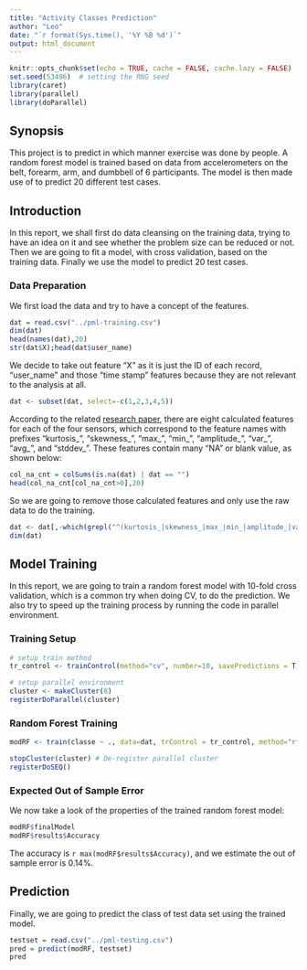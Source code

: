 ```yaml
---
title: "Activity Classes Prediction"
author: "Leo"
date: "`r format(Sys.time(), '%Y %B %d')`"
output: html_document
---
```


```r
knitr::opts_chunk$set(echo = TRUE, cache = FALSE, cache.lazy = FALSE)
set.seed(53496)  # setting the RNG seed
library(caret)
library(parallel)
library(doParallel)
```

## Synopsis
This project is to predict in which manner exercise was done by people.  A random forest model is trained based on data from accelerometers on the belt, forearm, arm, and dumbbell of 6 participants.  The model is then made use of to predict 20 different test cases.

## Introduction
In this report, we shall first do data cleansing on the training data, trying to have an idea on it and see whether the problem size can be reduced or not.  Then we are going to fit a model, with cross validation, based on the training data.  Finally we use the model to predict 20 test cases.

### Data Preparation
We first load the data and try to have a concept of the features.
```r
dat = read.csv("../pml-training.csv")
dim(dat)
head(names(dat),20)
str(dat$X);head(dat$user_name)
```
We decide to take out feature "X" as it is just the ID of each record, "user_name" and those "time stamp" features because they are not relevant to the analysis at all.
```r
dat <- subset(dat, select=-c(1,2,3,4,5))
```

According to the related [research paper](http://groupware.les.inf.puc-rio.br/public/papers/2013.Velloso.QAR-WLE.pdf), there are eight calculated features for each of the four sensors, which correspond to the feature names with prefixes "kurtosis_", "skewness_", "max_", "min_", "amplitude_", "var_", "avg_", and "stddev_".  These features contain many "NA" or blank value, as shown below:
```r
col_na_cnt = colSums(is.na(dat) | dat == "")
head(col_na_cnt[col_na_cnt>0],20)
```
So we are going to remove those calculated features and only use the raw data to do the training.
```r
dat <- dat[,-which(grepl("^(kurtosis_|skewness_|max_|min_|amplitude_|var_|avg_|stddev)", names(dat)))]
dim(dat)
```

## Model Training
In this report, we are going to train a random forest model with 10-fold cross validation, which is a common try when doing CV, to do the prediction.  We also try to speed up the training process by running the code in parallel environment.

### Training Setup
```r
# setup train method
tr_control <- trainControl(method="cv", number=10, savePredictions = T, allowParallel = T)

# setup parallel environment
cluster <- makeCluster(8)
registerDoParallel(cluster)
```

### Random Forest Training
```r
modRF <- train(classe ~ ., data=dat, trControl = tr_control, method="rf", prox=T, na.action=na.omit)

stopCluster(cluster) # De-register parallel cluster
registerDoSEQ()
```

### Expected Out of Sample Error
We now take a look of the properties of the trained random forest model:
```r
modRF$finalModel
modRF$results$Accuracy
```
The accuracy is `r max(modRF$results$Accuracy)`, and we estimate the out of sample error is 0.14%.

## Prediction
Finally, we are going to predict the class of test data set using the trained model.
```r
testset = read.csv("../pml-testing.csv")
pred = predict(modRF, testset)
pred
```